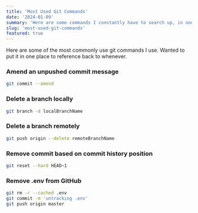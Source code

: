 ```yaml
---
title: 'Most Used Git Commands'
date: '2024-01-09'
summary: 'Here are some commands I constantly have to search up, in one place.'
slug: 'most-used-git-commands'
featured: true
---
```


Here are some of the most commonly use git commands I use. Wanted to put it in one place to reference back to whenever.

### Amend an unpushed commit message 

```bash title="Terminal"
git commit --amend
```

### Delete a branch locally

```bash title="Terminal"
git branch -d localBranchName
```

### Delete a branch remotely

```bash title="Terminal"
git push origin --delete remoteBranchName
```

### Remove commit based on commit history position

```bash title="Terminal"
git reset --hard HEAD~1
```

### Remove .env from GitHub

```bash title="Terminal"
git rm -r --cached .env
git commit -m 'untracking .env'
git push origin master
```
